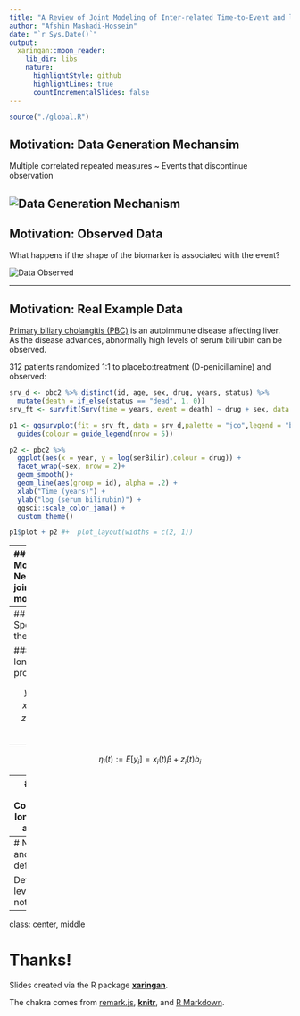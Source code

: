 ```yaml
---
title: "A Review of Joint Modeling of Inter-related Time-to-Event and longtidinal processes"
author: "Afshin Mashadi-Hossein"
date: "`r Sys.Date()`"
output:
  xaringan::moon_reader:
    lib_dir: libs
    nature:
      highlightStyle: github
      highlightLines: true
      countIncrementalSlides: false
---
```

<style type="text/css">
.remark-slide-content {
    font-size: 15px;
}

.center2 {
  margin: 0;
  position: absolute;
  top: 50%;
  left: 50%;
  -ms-transform: translate(-50%, -50%);
  transform: translate(-50%, -50%);
}
</style>

```r
source("./global.R")
```


## Motivation: Data Generation Mechansim

Multiple correlated repeated measures ~  Events that discontinue observation

![Data Generation Mechanism](libs/images/data_gen_mech.png)
---
## Motivation: Observed Data

What happens if the shape of the biomarker is associated with the event?

![Data Observed](libs/images/data_observed.png)
<!-- <img src="images/data_observed.png"> -->


---

## Motivation: Real Example Data

[Primary biliary cholangitis (PBC)](https://en.wikipedia.org/wiki/Primary_biliary_cholangitis)
is an autoimmune disease affecting liver. As 
the disease advances, abnormally high levels of serum bilirubin can be observed.

312 patients randomized 1:1 to placebo:treatment (D-penicillamine) and observed:


```r

srv_d <- pbc2 %>% distinct(id, age, sex, drug, years, status) %>% 
  mutate(death = if_else(status == "dead", 1, 0))
srv_ft <- survfit(Surv(time = years, event = death) ~ drug + sex, data = srv_d)

p1 <- ggsurvplot(fit = srv_ft, data = srv_d,palette = "jco",legend = "bottom")+
  guides(colour = guide_legend(nrow = 5))

p2 <- pbc2 %>% 
  ggplot(aes(x = year, y = log(serBilir),colour = drug)) +
  facet_wrap(~sex, nrow = 2)+
  geom_smooth()+
  geom_line(aes(group = id), alpha = .2) +
  xlab("Time (years)") +
  ylab("log (serum bilirubin)") +
  ggsci::scale_color_jama() +
  custom_theme()

p1$plot + p2 #+  plot_layout(widths = c(2, 1))
```


---
## Motivation: Need for joint modeling

<br> <br> <br> <br>

.pull-left[

- Relation of interest: serum bilirubin ~ death

- But death &#8594; missingness of serum bilirubin 

- This is a Missng Not at Random (MNAR) case

- Ignoring MNAR &#8594; wrong (biasd) estimate of _bili(t)_

- Also _bili(t)_ is endogenous wrspt TTE &#8594; inappropriate as time-dependent
covariate in a survival coxph model

- `r icons::fontawesome("hand-point-right")` need to solve **joint likelihood of
_bili(t)_ and death**
]


.pull-right[
```r
nodes <- data.frame(id = c(1,3,2), 
                    label = c("bilirubin","treatment","death"),
                    shadow = c(T,T,T),
                    shape='circle') %>%
  mutate(font.size = 100/nchar(label),
         color = "darkgray")

edges <- data.frame(from = c(1, 3, 3, 2), 
                    to = c(2, 1, 2, 1),
                    arrows = c("to", "to", "to", "to"),
                    dashes = c( F, F, F, T)) %>%
  mutate(color = if_else(dashes == T, "red","darkgray" ))

visNetwork(nodes = nodes,edges = edges,  width = "100%")
```
]

---
## Specifying the model

### 1. longitudinal process

$$y_i(t) = x_i(t) \beta + z_i(t) b_i + \epsilon_i(t)$$
--

$$\eta_i(t) := E[y_i] = x_i(t) \beta + z_i(t) b_i$$


---
## PBC data: Combinding longitudinal and TTE

<!-- JM package provides "followup [observation of] of 312 randomized patients with  -->
<!-- primary biliary cirrhosis, a rare autoimmune liver disease, at Mayo Clinic" -->

```r
set.seed(9)
pbc2 %>% distinct(id) %>% 
  sample_n(size = 16,replace = F) %>%
  left_join(x = ., y = pbc2) %>% 
  ggplot(aes(x = year, y = log(serBilir))) +
  geom_point(alpha = .5)+
  geom_vline(aes(xintercept=years, linetype=factor(status!='dead')), lwd=.5) + 
  geom_smooth(se=FALSE, method='lm') +
  facet_wrap(~ id) +
  scale_x_continuous(name='Time (years)', limits=c(0,15)) +
  ylab("log (serum bilirubin)")+
  scale_linetype_manual(name = "status",breaks=c(FALSE, TRUE), values=c(1, 2),
                        labels=c('death', 'censored'))+
  custom_theme()+
  ggtitle("16 randomly selected cases")
```


---
# Notation and definitions

Define high level notations

---

class: center, middle

# Thanks!

Slides created via the R package [**xaringan**](https://github.com/yihui/xaringan).

The chakra comes from [remark.js](https://remarkjs.com), [**knitr**](https://yihui.org/knitr/), and [R Markdown](https://rmarkdown.rstudio.com).
